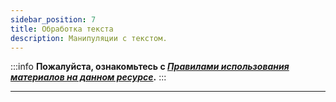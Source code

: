 ```yaml
---
sidebar_position: 7
title: Обработка текста
description: Манипуляции с текстом.
---
```

:::info **Пожалуйста, ознакомьтесь с [*Правилами использования материалов на данном ресурсе*](../Disclaimer).**
:::
_______________________________________________